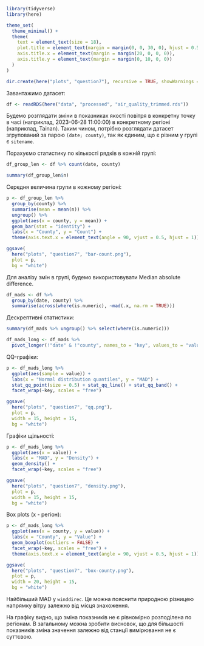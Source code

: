 ```r
library(tidyverse)
library(here)

theme_set(
  theme_minimal() +
  theme(
    text = element_text(size = 18),
    plot.title = element_text(margin = margin(0, 0, 30, 0), hjust = 0.5),
    axis.title.x = element_text(margin = margin(20, 0, 0, 0)),
    axis.title.y = element_text(margin = margin(0, 10, 0, 0))
  )
)

dir.create(here("plots", "question7"), recursive = TRUE, showWarnings = FALSE)
```

Завантажимо датасет:

```r
df <- readRDS(here("data", "processed", "air_quality_trimmed.rds"))
```

Будемо розглядати зміни в показниках якості повітря в конкретну точку в часі (наприклад, 2023-06-28 11:00:00) в 
конкретному регіоні (наприклад, Tainan). Таким чином, потрібно розглядати датасет згрупований за парою `(date; county)`, так як
єдиним, що є різним у групі є `sitename`.

Порахуємо статистику по кількості рядків в кожній групі:

```r
df_group_len <- df %>% count(date, county)

summary(df_group_len$n)
```

Середня величина групи в кожному регіоні:

```r
p <- df_group_len %>%
  group_by(county) %>%
  summarise(mean = mean(n)) %>%
  ungroup() %>%
  ggplot(aes(x = county, y = mean)) +
  geom_bar(stat = "identity") +
  labs(x = "County", y = "Count") +
  theme(axis.text.x = element_text(angle = 90, vjust = 0.5, hjust = 1))

ggsave(
  here("plots", "question7", "bar-count.png"),
  plot = p,
  bg = "white")
```

Для аналізу змін в групі, будемо використовувати Median absolute difference.

```r
df_mads <- df %>%
  group_by(date, county) %>%
  summarise(across(where(is.numeric), ~mad(.x, na.rm = TRUE)))
```

Дескрептивні статистики:

```r
summary(df_mads %>% ungroup() %>% select(where(is.numeric)))
```

```r
df_mads_long <- df_mads %>%
  pivot_longer(!"date" & !"county", names_to = "key", values_to = "value")
```

QQ-графіки:

```r
p <- df_mads_long %>%
  ggplot(aes(sample = value)) +
  labs(x = "Normal distribution quantiles", y = "MAD") +
  stat_qq_point(size = 0.5) + stat_qq_line() + stat_qq_band() +
  facet_wrap(~key, scales = "free")

ggsave(
  here("plots", "question7", "qq.png"),
  plot = p,
  width = 15, height = 15,
  bg = "white")
```

Графіки щільності:

```r
p <- df_mads_long %>%
  ggplot(aes(x = value)) +
  labs(x = "MAD", y = "Density") +
  geom_density() +
  facet_wrap(~key, scales = "free")

ggsave(
  here("plots", "question7", "density.png"), 
  plot = p, 
  width = 15, height = 15,
  bg = "white")
```

Box plots (x - регіон):

```r
p <- df_mads_long %>%
  ggplot(aes(x = county, y = value)) +
  labs(x = "County", y = "Value") +
  geom_boxplot(outliers = FALSE) +
  facet_wrap(~key, scales = "free") +
  theme(axis.text.x = element_text(angle = 90, vjust = 0.5, hjust = 1))

ggsave(
  here("plots", "question7", "box-county.png"),
  plot = p,
  width = 20, height = 15,
  bg = "white")
```

Найбільший MAD у `winddirec`. Це можна пояснити природною різницею напрямку вітру залежно від місця знахоження.

На графіку видно, що зміна показників не є рівномірно розподілена по регіонам. В загальному можна зробити висновок, що для більшості 
показників зміна значення залежно від станції вимірювання не є суттєвою.
